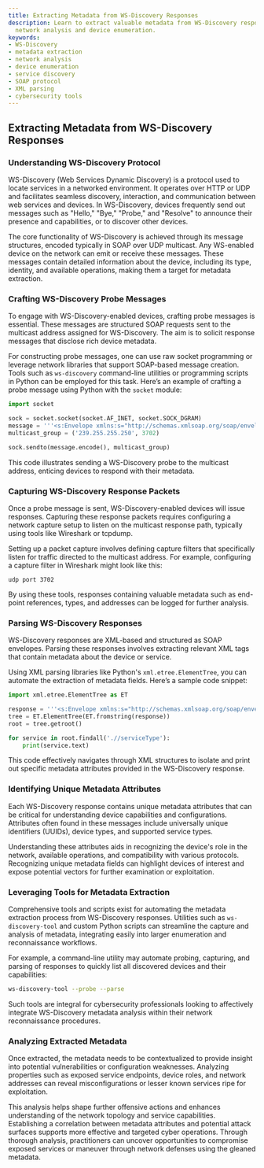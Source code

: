 ```yaml
---
title: Extracting Metadata from WS-Discovery Responses
description: Learn to extract valuable metadata from WS-Discovery responses for enhanced
  network analysis and device enumeration.
keywords:
- WS-Discovery
- metadata extraction
- network analysis
- device enumeration
- service discovery
- SOAP protocol
- XML parsing
- cybersecurity tools
---
```


## Extracting Metadata from WS-Discovery Responses

### Understanding WS-Discovery Protocol

WS-Discovery (Web Services Dynamic Discovery) is a protocol used to locate services in a networked environment. It operates over HTTP or UDP and facilitates seamless discovery, interaction, and communication between web services and devices. In WS-Discovery, devices frequently send out messages such as "Hello," "Bye," "Probe," and "Resolve" to announce their presence and capabilities, or to discover other devices.

The core functionality of WS-Discovery is achieved through its message structures, encoded typically in SOAP over UDP multicast. Any WS-enabled device on the network can emit or receive these messages. These messages contain detailed information about the device, including its type, identity, and available operations, making them a target for metadata extraction.

### Crafting WS-Discovery Probe Messages

To engage with WS-Discovery-enabled devices, crafting probe messages is essential. These messages are structured SOAP requests sent to the multicast address assigned for WS-Discovery. The aim is to solicit response messages that disclose rich device metadata.

For constructing probe messages, one can use raw socket programming or leverage network libraries that support SOAP-based message creation. Tools such as `ws-discovery` command-line utilities or programming scripts in Python can be employed for this task. Here’s an example of crafting a probe message using Python with the `socket` module:

```python
import socket

sock = socket.socket(socket.AF_INET, socket.SOCK_DGRAM)
message = '''<s:Envelope xmlns:s="http://schemas.xmlsoap.org/soap/envelope/" ... ></s:Envelope>'''
multicast_group = ('239.255.255.250', 3702)

sock.sendto(message.encode(), multicast_group)
```

This code illustrates sending a WS-Discovery probe to the multicast address, enticing devices to respond with their metadata.

### Capturing WS-Discovery Response Packets

Once a probe message is sent, WS-Discovery-enabled devices will issue responses. Capturing these response packets requires configuring a network capture setup to listen on the multicast response path, typically using tools like Wireshark or tcpdump.

Setting up a packet capture involves defining capture filters that specifically listen for traffic directed to the multicast address. For example, configuring a capture filter in Wireshark might look like this:

```
udp port 3702
```

By using these tools, responses containing valuable metadata such as end-point references, types, and addresses can be logged for further analysis.

### Parsing WS-Discovery Responses

WS-Discovery responses are XML-based and structured as SOAP envelopes. Parsing these responses involves extracting relevant XML tags that contain metadata about the device or service.

Using XML parsing libraries like Python's `xml.etree.ElementTree`, you can automate the extraction of metadata fields. Here’s a sample code snippet:

```python
import xml.etree.ElementTree as ET

response = '''<s:Envelope xmlns:s="http://schemas.xmlsoap.org/soap/envelope/" ... ></s:Envelope>'''
tree = ET.ElementTree(ET.fromstring(response))
root = tree.getroot()

for service in root.findall('.//serviceType'):
    print(service.text)
```

This code effectively navigates through XML structures to isolate and print out specific metadata attributes provided in the WS-Discovery response.

### Identifying Unique Metadata Attributes

Each WS-Discovery response contains unique metadata attributes that can be critical for understanding device capabilities and configurations. Attributes often found in these messages include universally unique identifiers (UUIDs), device types, and supported service types.

Understanding these attributes aids in recognizing the device's role in the network, available operations, and compatibility with various protocols. Recognizing unique metadata fields can highlight devices of interest and expose potential vectors for further examination or exploitation.

### Leveraging Tools for Metadata Extraction

Comprehensive tools and scripts exist for automating the metadata extraction process from WS-Discovery responses. Utilities such as `ws-discovery-tool` and custom Python scripts can streamline the capture and analysis of metadata, integrating easily into larger enumeration and reconnaissance workflows.

For example, a command-line utility may automate probing, capturing, and parsing of responses to quickly list all discovered devices and their capabilities:

```bash
ws-discovery-tool --probe --parse
```

Such tools are integral for cybersecurity professionals looking to affectively integrate WS-Discovery metadata analysis within their network reconnaissance procedures.

### Analyzing Extracted Metadata

Once extracted, the metadata needs to be contextualized to provide insight into potential vulnerabilities or configuration weaknesses. Analyzing properties such as exposed service endpoints, device roles, and network addresses can reveal misconfigurations or lesser known services ripe for exploitation.

This analysis helps shape further offensive actions and enhances understanding of the network topology and service capabilities. Establishing a correlation between metadata attributes and potential attack surfaces supports more effective and targeted cyber operations. Through thorough analysis, practitioners can uncover opportunities to compromise exposed services or maneuver through network defenses using the gleaned metadata.
